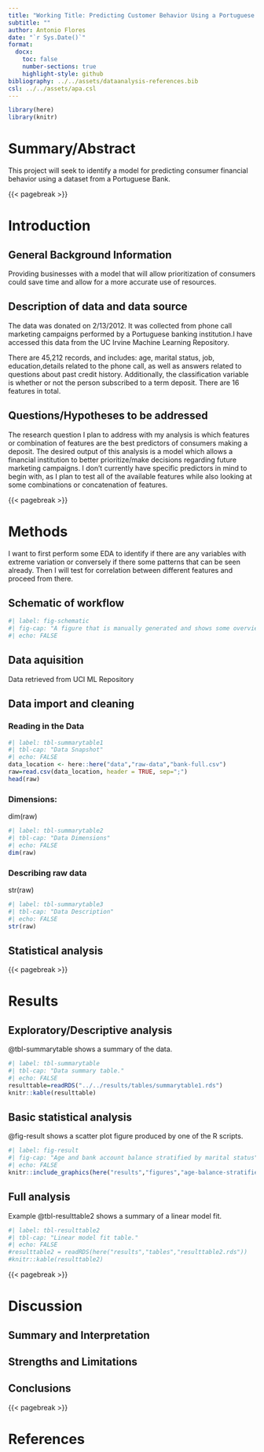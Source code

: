```yaml
---
title: "Working Title: Predicting Customer Behavior Using a Portuguese Financial Institution Dataset "
subtitle: ""
author: Antonio Flores
date: "`r Sys.Date()`"
format:
  docx:
    toc: false
    number-sections: true
    highlight-style: github
bibliography: ../../assets/dataanalysis-references.bib
csl: ../../assets/apa.csl
---
```


```r
library(here)
library(knitr)
```



# Summary/Abstract
This project will seek to identify a model for predicting consumer financial behavior using a dataset from a Portuguese Bank. 

{{< pagebreak >}}


# Introduction 

## General Background Information
Providing businesses with a model that will allow prioritization of consumers could save time and allow for a more accurate use of resources.   

## Description of data and data source
The data was donated on 2/13/2012. It was collected from phone call marketing campaigns performed by a Portuguese banking institution.I have accessed this data from the UC Irvine Machine Learning Repository.

There are 45,212 records, and includes: age, marital status, job, education,details related to the phone call, as well as answers related to questions about past credit history. Additionally, the classification variable is whether or not the person subscribed to a term deposit. There are 16 features in total.

## Questions/Hypotheses to be addressed

The research question I plan to address with my analysis is which features or combination of features are the best predictors of consumers making a deposit. The desired output of this analysis is a model which allows a financial institution to better prioritize/make decisions regarding future marketing campaigns. I don't currently have specific predictors in mind to begin with, as I plan to test all of the available features while also looking at some combinations or concatenation of features.






{{< pagebreak >}}


# Methods 

I want to first perform some EDA to identify if there are any variables with extreme variation or conversely if there some patterns that can be seen already. Then I will test for correlation between different features and proceed from there.


## Schematic of workflow


```r
#| label: fig-schematic
#| fig-cap: "A figure that is manually generated and shows some overview/schematic. This has nothing to do with the data, it's just a random one from one of our projects I found and placed here."
#| echo: FALSE
```




## Data aquisition
Data retrieved from UCI ML Repository

## Data import and cleaning

### Reading in the Data


```r
#| label: tbl-summarytable1
#| tbl-cap: "Data Snapshot"
#| echo: FALSE
data_location <- here::here("data","raw-data","bank-full.csv")
raw=read.csv(data_location, header = TRUE, sep=";")
head(raw)
```

### Dimensions:
dim(raw)

```r
#| label: tbl-summarytable2
#| tbl-cap: "Data Dimensions"
#| echo: FALSE
dim(raw)
```


### Describing raw data
str(raw)

```r
#| label: tbl-summarytable3
#| tbl-cap: "Data Description"
#| echo: FALSE
str(raw)
```




## Statistical analysis


{{< pagebreak >}}


# Results

## Exploratory/Descriptive analysis


@tbl-summarytable shows a summary of the data.


```r
#| label: tbl-summarytable
#| tbl-cap: "Data summary table."
#| echo: FALSE
resulttable=readRDS("../../results/tables/summarytable1.rds")
knitr::kable(resulttable)
```



## Basic statistical analysis



@fig-result shows a scatter plot figure produced by one of the R scripts.

```r
#| label: fig-result
#| fig-cap: "Age and bank account balance stratified by marital status"
#| echo: FALSE
knitr::include_graphics(here("results","figures","age-balance-stratified.png"))
```


## Full analysis


Example @tbl-resulttable2 shows a summary of a linear model fit.

```r
#| label: tbl-resulttable2
#| tbl-cap: "Linear model fit table."
#| echo: FALSE
#resulttable2 = readRDS(here("results","tables","resulttable2.rds"))
#knitr::kable(resulttable2)
```


{{< pagebreak >}}


# Discussion

## Summary and Interpretation


## Strengths and Limitations

## Conclusions


{{< pagebreak >}}

# References




